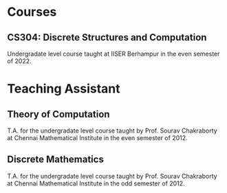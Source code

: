 # Courses

:::{.callout-important icon="false" appearance="minimal"}
# **CS304: Discrete Structures and Computation**
Undergradate level course taught at IISER Berhampur in the even semester of 2022.
:::

# Teaching Assistant
:::{.callout-note icon="false" appearance="minimal"}
# **Theory of Computation**
T.A. for the undergradate level course taught by Prof. Sourav Chakraborty at Chennai Mathematical Institute in the even semester of 2012.
:::

:::{.callout-note icon="false" appearance="minimal"}
# **Discrete Mathematics**
T.A. for the undergradate level course taught by Prof. Sourav Chakraborty at Chennai Mathematical Institute in the odd semester of 2012.
:::